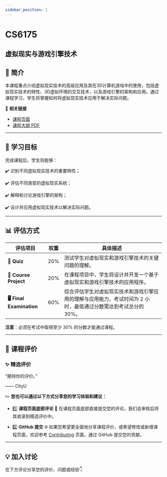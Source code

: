 ```yaml
---
sidebar_position: 1
---
```


# CS6175
## 虚拟现实与游戏引擎技术

## **📘 简介**
本课程重点介绍虚拟现实技术的高级应用及其在3D计算机游戏中的使用，包括虚拟现实技术的特性、3D虚拟环境的交互技术，以及游戏引擎的架构和应用。通过课程学习，学生将掌握如何将虚拟现实技术应用于解决实际问题。

🔗 **相关链接**
- [课程页面](https://www.cityu.edu.hk/catalogue/pg/202425/course/CS6175.htm)
- [课程大纲 PDF](https://www.cityu.edu.hk/catalogue/pg/202425/course/CS6175.pdf)

---

## **🎯 学习目标**

完成课程后，学生将能够：

✔️ 识别不同虚拟现实技术的重要特性；

✔️ 评估不同类型的虚拟现实系统；

✔️ 解释和讨论游戏引擎的架构；

✔️ 设计并应用虚拟现实技术以解决实际问题。

---

## **📊 评估方式**

| **评估项目**              | **权重** | **具体描述**                                                                                       |
|--------------------------|---------|---------------------------------------------------------------------------------------------------|
| **📝 Quiz**               | 20%     | 测试学生对虚拟现实和游戏引擎技术的关键问题的理解。                                                   |
| **📄 Course Project**      | 20%     | 在课程项目中，学生将设计并开发一个基于虚拟现实和游戏引擎技术的应用程序。                               |
| **🖥️ Final Examination**    | 60%     | 综合评估学生对虚拟现实技术和游戏引擎应用的理解与应用能力，考试时间为 2 小时，最低通过分数需达到考试总分的 30%。 |

**注意**：必须在考试中取得至少 30% 的分数才能通过课程。

---

## **💬 课程评价**

### ✨ **精选评价**
<div className={commentStyles.commentBox}>
    <p className={commentStyles.commentText}>
        “期待你的评价。”
    </p>
    <p className={commentStyles.commentAuthor}>—— CityU</p>
</div>

✏️ **您也可以通过以下方式分享您的学习体验和建议：**

- 1️⃣ **课程页面底部评论**
💬 在课程页面底部直接提交您的评论，我们会审核后将其收录到精选评价中。

- 2️⃣ **GitHub 提交**
🌐 如果您希望更全面地分享课程评价，或希望修改或新增课程页面，欢迎参考 [Contributing](https://penjc.github.io/CityU/contributing) 页面，通过 GitHub 提交您的贡献。




---

## **💡 加入讨论**

在下方评论分享您的评价、问题或经验👇
<Utterances />